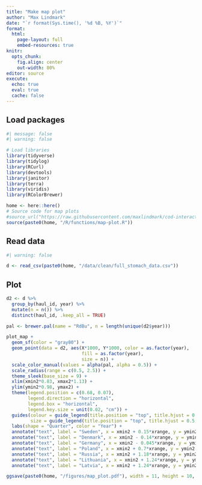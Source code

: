 ```yaml
---
title: "Make map plot"
author: "Max Lindmark"
date: "`r format(Sys.time(), '%d %B, %Y')`"
format: 
  html:
    page-layout: full
    embed-resources: true
knitr: 
  opts_chunk:
    fig.align: center
    out-width: 80%
editor: source
execute: 
  echo: true
  eval: true
  cache: false
---
```


## Load packages

```r
#| message: false
#| warning: false

# Load libraries
library(tidyverse)
library(tidylog)
library(RCurl)
library(devtools)
library(janitor)
library(terra)
library(viridis)
library(RColorBrewer)

home <- here::here()
# Source code for map plots
#source_url("https://raw.githubusercontent.com/maxlindmark/cod-interactions/main/R/functions/map-plot.R")
source(paste0(home, "/R/functions/map-plot.R"))
```

## Read data

```r
#| warning: false

d <- read_csv(paste0(home, "/data/clean/full_stomach_data.csv"))
```

## Plot

```r
d2 <- d %>%
  group_by(haul_id, year) %>% 
  mutate(n = n()) %>% 
  distinct(haul_id, .keep_all = TRUE)

pal <- brewer.pal(name = "RdBu", n = length(unique(d2$year)))

plot_map +
  geom_sf(color = "gray80") + 
  geom_point(data = d2, aes(X*1000, Y*1000, color = as.factor(year),
                            fill = as.factor(year),
                            size = n)) + 
  scale_color_manual(values = alpha(pal, alpha = 0.5)) +
  scale_radius(range = c(0.5, 2.5)) +
  theme_sleek(base_size = 9) + 
  xlim(xmin2*0.83, xmax2*1.13) +
  ylim(ymin2*0.98, ymax2) + 
  theme(legend.position = c(0.68, 0.07),
        legend.direction = "horizontal",
        legend.box = "horizontal",
        legend.key.size = unit(0.02, "cm")) +
  guides(colour = guide_legend(title.position = "top", title.hjust = 0.5),
         size = guide_legend(title.position = "top", title.hjust = 0.5, ncol = 2)) +
  labs(shape = "Quarter", color = "Year") + 
  annotate("text", label = "Sweden", x = xmin2 + 0.15*xrange, y = ymin2 + 0.75*yrange, color = "gray50", size = 2.6) +
  annotate("text", label = "Denmark", x = xmin2 - 0.14*xrange, y = ymin2 + 0.2*yrange, color = "gray50", size = 2.6, angle = 60) +
  annotate("text", label = "Germany", x = xmin2 - 0.045*xrange, y = ymin2 - 0.3*yrange, color = "gray50", size = 2.6) +
  annotate("text", label = "Poland", x = xmin2 + 0.7*xrange, y = ymin2 - 0.12*yrange, color = "gray50", size = 2.6) +
  annotate("text", label = "Russia", x = xmin2 + 1.18*xrange, y = ymin2 - 0.05*yrange, color = "gray50", size = 2.6) +
  annotate("text", label = "Lithuania", x = xmin2 + 1.24*xrange, y = ymin2 + 0.28*yrange, color = "gray50", size = 2.6, angle = 75) +
  annotate("text", label = "Latvia", x = xmin2 + 1.24*xrange, y = ymin2 + 0.55*yrange, color = "gray50", size = 2.6, angle = 75)

ggsave(paste0(home, "/figures/map_plot.pdf"), width = 11, height = 10, units = "cm")
```


